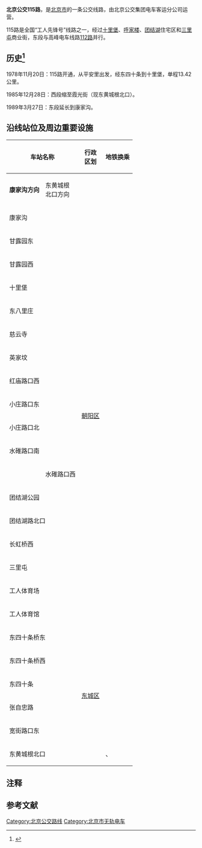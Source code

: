'''北京公交115路'''，是[[北京市|北京市]]的一条公交线路，由北京公交集团电车客运分公司运营。

115路是全国“工人先锋号”线路之一，经过[[十里堡|十里堡]]、[[呼家楼街道|呼家楼]]、[[团结湖街道|团结湖]]住宅区和[[三里屯|三里屯]]商业街，东段与高峰电车线路[[北京公交112路|112路]]并行。
{{Infobox BJBus|北京公交线路=115路|garage1=康家沟公交场站（与[[北京公交112路|112路]]共用）|單程行車時間=70分钟|單程行駛里程=12.5公里|路線性質=无轨电车线路|終點站=东黄城根北口|途經地點=[[高碑店北路|高碑店北路]]、[[朝阳路|朝阳路]]、[[金台西路|金台西路]]、[[朝阳北路|朝阳北路]]、[[团结湖路|团结湖路]]、[[农展馆南路|农展馆南路]]、[[工人体育场北路|工人体育场北路]]、[[东四十条|东四十条]]、[[张自忠路|张自忠路]]、[[地安门东大街|地安门东大街]]、[[北河沿大街|北河沿大街]]、[[东黄城根北街|东黄城根北街]]|班次頻率=10~15分钟/班|服務時間=5:00~23:00|起點站=康家沟|路線用車=BJD-WG120A型（曾用）<br/>BJD-WG120FN型|open=1978年11月20日|外文名稱=Beijing Trolleybus Route 115|目前状态=运营中|客运分公司=电车客运分公司|manager=北京公交集团|name_bgcolor=lightblue|主要競爭交通=[[北京公交3路|北京公交3路]]<br/>[[北京公交112路|北京公交112路]] <br/>[[北京公交118路|北京公交118路]]<br/>[[北京快速公交2号线|北京快速公交2号线]]|全程收費=[[人民币|RMB]]￥3{{efn|name=noteX|1=19站以内票价为[[人民币|RMB]]￥2。持市政公交一卡通刷卡，普通卡享受5折优惠，学生卡享受2.5折优惠。}}|圖像說明二=115路目前使用的BJD-WG120FN型|代表圖像二=File:9528607 at Dongsishitiaoqiaoxi (20200814164132).jpg|圖像說明=115路曾经使用的BJD-WG120A型|代表圖像=File:85038 at Hongmiao (20060318153352).JPG|transfers=[[北京地铁|北京地铁]]<br/>{{北京地铁线路名|2|c}}：[[东四十条站|东四十条站]]<br/>{{北京地铁线路名|5|c}}：[[张自忠路站|张自忠路站]]<br/>{{北京地铁线路名|6|c}}：[[南锣鼓巷站|南锣鼓巷站]]<br/>{{北京地铁线路名|8|c}}：[[南锣鼓巷站|南锣鼓巷站]]<br/>{{北京地铁线路名|10|c}}：[[团结湖站|团结湖站]]||走線圖=北京公交115路.svg}}

== 历史<ref>{{Cite book|title=当代北京城市公共交通|first=|publisher=|year=1985|location=|pages=|last=北京市公共交通总公司|isbn=}}</ref> ==
1978年11月20日：115路开通，从平安里出发，经东四十条到十里堡，单程13.42公里。 

1985年12月28日：西段缩至霞光街（现东黄城根北口）。 

1989年3月27日：东段延长到康家沟。
== 沿线站位及周边重要设施 ==
{| class="wikitable" style="text-align: center"
! colspan="2" |车站名称
! rowspan="2" |'''行政'''<br/>'''区划'''
! colspan="2" rowspan="2" |地铁换乘
! rowspan="2" |重要设施
|-
!'''康家沟方向'''
!东黄城根<br/>北口方向
|-
| colspan="2" |康家沟
| rowspan="18" |[[朝陽區|朝阳区]]
|
|
|
|-
| colspan="2" |甘露园东
|
|
|尚街购物中心
|-
| colspan="2" |甘露园西
|
|
|甘露家园
|-
| colspan="2" |十里堡
|
|
|新城市广场
|-
| colspan="2" |东八里庄
|
|
|八里庄东里社区
|-
| colspan="2" |慈云寺
|
|
|远洋天地
|-
| colspan="2" |英家坟
|
|
|慈云寺小区
|-
| colspan="2" |红庙路口西
|
|
|[[首都经济贸易大学|首经贸]]红庙校区
|-
| colspan="2" |小庄路口东
|
|
|红庙西里
|-
| colspan="2" |小庄路口北
|
|
|呼家楼南社区、朝阳宾馆
|-
| colspan="2" |水碓路口南
|
|
|[[人民日报社|人民日报社]]
|-
|
|水碓路口西
|
|
|呼家楼北街小区
|-
| colspan="2" |团结湖公园
|
|
|[[团结湖公园|团结湖公园]]、团结湖北里小区
|-
| colspan="2" |团结湖路北口
|
|
|
|-
| colspan="2" |长虹桥西
|{{北京地铁线路名|10|c}}
|[[团结湖站|团结湖]]
|武警北京总队医院
|-
| colspan="2" |三里屯
|
|
|三里屯SOHO、[[三里屯太古里|三里屯太古里]]
|-
| colspan="2" |工人体育场
|
|
| rowspan="2" |[[北京工人体育场|北京工人体育场]]、[[北京工人体育馆|北京工人体育馆]]
|-
| colspan="2" |工人体育馆
|
|
|-
| colspan="2" |东四十条桥东
| rowspan="6" |[[东城区_(北京市)|东城区]]
|
|
|[[保利剧院|保利剧院]]
|-
| colspan="2" |东四十条桥西
|{{北京地铁线路名|2|c}}
|[[东四十条站|东四十条]]
|解放军总医院第七医学中心<br/>换乘无轨电车[[北京公交42路|42路]]
|-
| colspan="2" |东四十条
|
|
|海运仓社区
|-
| colspan="2" |张自忠路
|{{北京地铁线路名|5|c}}
|[[张自忠路站|张自忠路]]
|[[段祺瑞执政府旧址|段祺瑞执政府旧址]]
|-
| colspan="2" |宽街路口东
|
|
|[[北京市文物局|北京市文物局]]、孙中山先生行馆、白魁老号饭庄
|-
| colspan="2" |东黄城根北口
|{{北京地铁线路名|6|c}}、{{北京地铁线路名|8|c}}
|[[南锣鼓巷站|南锣鼓巷]]
|[[南锣鼓巷|南锣鼓巷]]、明清皇城东墙、[[首都医科大学附属北京中医医院|北京中医医院]]
|}

== 注释 ==
{{notelist}}

== 参考文献 ==
<references />

[[Category:北京公交路线|Category:北京公交路线]]
[[Category:北京市无轨电车|Category:北京市无轨电车]]